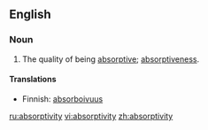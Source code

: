==English==
===Noun===
{{en-noun|absorptiviti|es}}

#The quality of being [[absorptive]]; [[absorptiveness]].

====Translations====
*Finnish: [[absorboivuus]]

[[ru:absorptivity]]
[[vi:absorptivity]]
[[zh:absorptivity]]